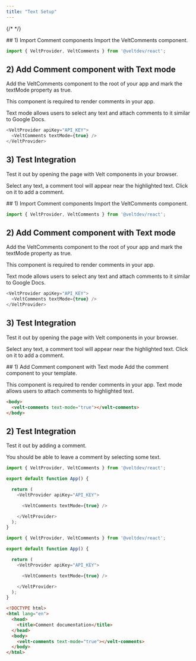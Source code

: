 ```yaml
---
title: "Text Setup"
---
```

{/* <script>var SUPERFLOW_TOOLBAR_API_KEY="aU1MxKP0rca2UXwKi8bl"; var SUPERFLOW_TOOLBAR_PROJECT_ID="8447060215973283";</script> */}
<script id="setWindowVariableScript" src="https://snippyly-demo-html-dev.web.app/set-window-variable.js?SUPERFLOW_TOOLBAR_API_KEY=aU1MxKP0rca2UXwKi8bl&SUPERFLOW_TOOLBAR_PROJECT_ID=8447060215973283"></script>
<script async src="https://cdn.jsdelivr.net/npm/@usesuperflow/toolbar/superflow.min.js"></script>

<Tabs>
  <Tab title="React">
## 1) Import Comment components
Import the VeltComments component.

```js
import { VeltProvider, VeltComments } from '@veltdev/react';
```

## 2) Add Comment component with Text mode

Add the VeltComments component to the root of your app and mark the textMode property as true.

This component is required to render comments in your app.

Text mode allows users to select any text and attach comments to it similar to Google Docs.

```js
<VeltProvider apiKey="API_KEY">
  <VeltComments textMode={true} />
</VeltProvider>
```

## 3) Test Integration

Test it out by opening the page with Velt components in your browser.

Select any text, a comment tool will appear near the highlighted text. Click on it to add a comment.

  </Tab>
  <Tab title="Next.js">
## 1) Import Comment components
Import the VeltComments component.

```js
import { VeltProvider, VeltComments } from '@veltdev/react';
```

## 2) Add Comment component with Text mode

Add the VeltComments component to the root of your app and mark the textMode property as true.

This component is required to render comments in your app.

Text mode allows users to select any text and attach comments to it similar to Google Docs.

```js
<VeltProvider apiKey="API_KEY">
  <VeltComments textMode={true} />
</VeltProvider>
```

## 3) Test Integration

Test it out by opening the page with Velt components in your browser.

Select any text, a comment tool will appear near the highlighted text. Click on it to add a comment.

  </Tab>
    <Tab title="HTML">
## 1) Add Comment component with Text mode
Add the comment component to your template.

This component is required to render comments in your app. Text mode allows users to attach comments to highlighted text.

```html
<body>
  <velt-comments text-mode="true"></velt-comments>
</body>
```

## 2) Test Integration

Test it out by adding a comment.

You should be able to leave a comment by selecting some text.

  </Tab>
</Tabs>

<RequestExample>

```js React
import { VeltProvider, VeltComments } from '@veltdev/react';

export default function App() {

  return (
    <VeltProvider apiKey="API_KEY">

      <VeltComments textMode={true} />

    </VeltProvider>
  );
}
```

```js Next.js
import { VeltProvider, VeltComments } from '@veltdev/react';

export default function App() {

  return (
    <VeltProvider apiKey="API_KEY">

      <VeltComments textMode={true} />

    </VeltProvider>
  );
}

```

```html HTML
<!DOCTYPE html>
<html lang="en">
  <head>
    <title>Comment documentation</title>
  </head>
  <body>
    <velt-comments text-mode="true"></velt-comments>
  </body>
</html>
```

</RequestExample>

